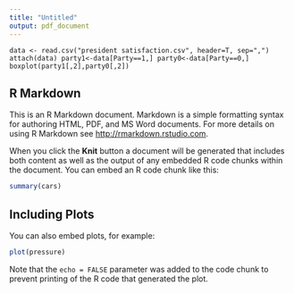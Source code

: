 ---
title: "Untitled"
output: pdf_document
---

```data <- read.csv("president satisfaction.csv", header=T, sep=",")
attach(data)
party1<-data[Party==1,]
party0<-data[Party==0,]
boxplot(party1[,2],party0[,2])
```

## R Markdown

This is an R Markdown document. Markdown is a simple formatting syntax for authoring HTML, PDF, and MS Word documents. For more details on using R Markdown see <http://rmarkdown.rstudio.com>.

When you click the **Knit** button a document will be generated that includes both content as well as the output of any embedded R code chunks within the document. You can embed an R code chunk like this:

```{r cars}
summary(cars)
```

## Including Plots

You can also embed plots, for example:

```{r pressure, echo=FALSE}
plot(pressure)
```

Note that the `echo = FALSE` parameter was added to the code chunk to prevent printing of the R code that generated the plot.
